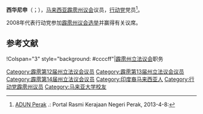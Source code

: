 {{noteTA
|G1=melayu
}}
{{Infobox Officeholder
|honorific-prefix = [[马来西亚封衔|尊敬的]]
|name             = 西华尼申
|original_name    = Sivanesan a/l Achalingam
|honorific-suffix=[[霹雳州议会|州议员]]
|image            = 
|image_wide       =

|constituency_AM = {{zyx|宋溪}}
|assembly      = 霹雳州立法议会
|term_start      = {{pmd|12a}}
|term_end       = 
|predecessor     = 
 |majority       = 
 |order2            =
|office2          = 
|term_start2       = 
 |term_end2         = 
|predecessor2      = 
 |successor2        = 
|birth_date       = {{bda|1956|3|15}}<ref>{{cite web|url=https://calon.ubah.my/?page=candidate_profile&state=perak&code=N57|title=Pakatan Harapan GE14 Candidate|website=calon.ubah.my|access-date=2018-12-20|archive-date=2018-12-21|archive-url=https://web.archive.org/web/20181221041418/https://calon.ubah.my/?page=candidate_profile&state=perak&code=N57|dead-url=no}}</ref>
|birth_place      = 
|death_date       = 
|death_place      =
|original_nane =Sivanesan a/l Achalingam
|nationality = {{MYS}}
|party            = {{希盟}}<br>{{行动党}}
|otherparty = 
|sex = 
|spouse           = 
|children         =
|religion         = 
|profession       = [[律师|律师]]
|alma_mater       = [[马来亚大学|马来亚大学]]
|website={{facebook|sivanesan.achalingam}}
}}

'''西华尼申'''（{{lang-ms|Sivanesan a/l Achalingam}}；{{bd|1956年|3月15日}}），[[马来西亚|马来西亚]][[霹雳州|霹雳]][[霹雳州立法议会|州议会]]{{zyx|宋溪}}议员，[[民行党|行动党]]党员<ref>[http://www.perak.gov.my/index.php/kerajaan-negeri/adun-perak ADUN Perak] {{Wayback|url=http://www.perak.gov.my/index.php/kerajaan-negeri/adun-perak |date=20130122011957 }}.: Portal Rasmi Kerajaan Negeri Perak, 2013-4-8:</ref>。

2008年代表行动党参加[[2008年马来西亚大选|霹雳州议会选举]]并赢得有关议席。

==参考文献==
{{reflist}}

{{start box}}
!Colspan="3" style="background: #ccccff"|[[霹雳州立法议会|霹雳州立法议会]]职务
{{S-before|<!--待补充-->}}
{{S-title|{{zyx|宋溪}}议员|2008-至今}}
{{S-inc}}
{{end box}}
{{马来西亚人物小作品}}

[[Category:霹雳第12届州立法议会议员|Category:霹雳第12届州立法议会议员]]
[[Category:霹雳第13届州立法议会议员|Category:霹雳第13届州立法议会议员]]
[[Category:霹雳第14届州立法议会议员|Category:霹雳第14届州立法议会议员]]
[[Category:印度裔马来西亚人|Category:印度裔马来西亚人]]
[[Category:行动党霹雳州议员|Category:行动党霹雳州议员]]
[[Category:马来亚大学校友|Category:马来亚大学校友]]